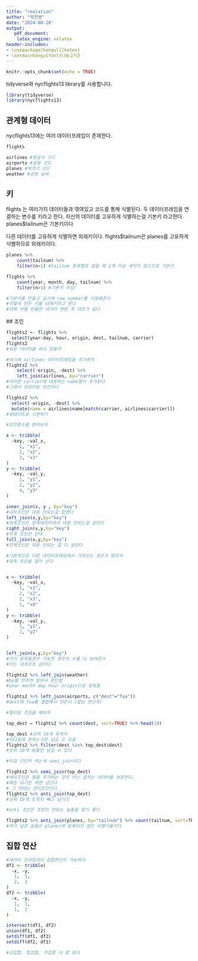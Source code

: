 ```yaml
---
title: "realation"
author: "박찬영"
date: "2024-08-26"
output: 
   pdf_document:
    latex_engine: xelatex
header-includes:
- \usepackage[hangul]{kotex}
- \setmainhangulfont{나눔고딕}
---
```


```r
knitr::opts_chunk$set(echo = TRUE)
```

tidyverse와 nycflights13 library를 사용합니다.

```r
library(tidyverse)
library(nycflights13)
```

## 관계형 데이터

nycflights13에는 여러 데이터프레임이 존재한다.

```r
flights

airlines #항공사 코드
airports #공항 코드
planes #여객기 코드
weather #공항 날씨


```
`
`

## 키
flights 는 여러가지 데이터들과 엮여있고
코드를 통해 식별된다.
두 데이터프레임을 연결하는 변수를 키라고 한다.
자신의 데이터를 고유하게 식별하는걸 기본키 라고한다.
planes$tailnum은 기본키이다

다른 데이터를 고유하게 식별하면 외래키이다.
flights$tailnum은 planes를 고유하게 식별하므로 외래키이다.

```r
planes %>%
    count(tailnum) %>%
    filter(n>1) #tailnum 종류별로 셌을 때 2개 이상 세지지 않으므로 기본키

flights %>%
    count(year, month, day, tailnum) %>%
    filter(n>1) #기본키 아님!

#기본키를 만들고 싶기에 row_number를 이용해준다
#이렇게 만든 키를 대체키라고 한다
#대체 키를 만들면 데이터 변환 후 대조가 쉽다

```
`
`
## 조인

```r
flights2 <- flights %>% 
  select(year:day, hour, origin, dest, tailnum, carrier)
flights2
#쉬운 데이터를 하나 만들자

#여기에 airlines 데이터프레임을 추가하자
flights2 %>% 
    select(-origin, -dest) %>%
    left_join(airlines, by="carrier")
#이러면 carrier에 대응하는 name열이 추가된다
#그래서 뮤테이팅 조인이다

flights2 %>%
  select(-origin, -dest) %>% 
  mutate(name = airlines$name[match(carrier, airlines$carrier)])
#뮤테이트로 구현하기

#조인함수를 뜯어보자

x <- tribble(
  ~key, ~val_x,
     1, "x1",
     2, "x2",
     3, "x3"
)
y <- tribble(
  ~key, ~val_y,
     1, "y1",
     2, "y2",
     4, "y3"
)

inner_join(x, y , by="key")
#내부조인은 대응 안되는걸 없앤다
left_join(x,y,by="key")
#좌측조인은 왼쪽데이터에서 대응 안되는걸 살린다
right_join(x,y,by="key")
#우측 조인은 반대
full_join(x,y,by="key")
#전체조인은 대응 안되는 걸 다 살린다

#기본적으로 다른 데이터프레임에서 가져오는 경우가 많아서
#좌측 조인을 많이 쓴다


x <- tribble(
  ~key, ~val_x,
     1, "x1",
     2, "x2",
     2, "x3",
     1, "x4"
)
y <- tribble(
  ~key, ~val_y,
     1, "y1",
     2, "y2"
)


left_join(x,y,by="key")
#키가 중복될경우 가능한 경우의 수를 다 보여준다
#이는 데카르트 곱이다

flights2 %>% left_join(weather)
#by를 안주면 알아서 판단함
#year month day hour origin으로 맞춰줌

flights2 %>% left_join(airports, c("dest"="faa"))
#dest에 faa를 결합해서 만든다 (할당 연산자)

#필터링 조인을 해보자

top_dest = flights2 %>% count(dest, sort=TRUE) %>% head(10)

top_dest #상위 10개 목적지
#이다음에 원하는거만 남길 수 있음
flights2 %>% filter(dest %in% top_dest$dest)
#상위 10개 놈들만 남길 수 있다

#이걸 간단히 하는게 semi_join이다

flights2 %>% semi_join(top_dest)
#세미조인은 열을 추가하는 것이 아닌 겹치는 데이터를 보존한다.
#매칭 되기만 하면 남긴다
# 그 반대는 안티조인이다
flights2 %>% anti_join(top_dest)
#상위 10개 도착지 빼고 남기기

#anti 조인은 조인이 안되는 놈들을 찾기 좋다

flights2 %>% anti_join(planes, by="tailnum") %>% count(tailnum, sort=TRUE)
#여기 남은 놈들은 planes에 등록되지 않은 비행기들이다


```

## 집합 연산

```r
#데이터 프레임끼리 집합연산이 가능하다
df1 <- tribble(
  ~x, ~y,
   1,  1,
   2,  1
)
df2 <- tribble(
  ~x, ~y,
   1,  1,
   1,  2
)

intersect(df1, df2)
union(df1, df2)
setdiff(df1, df2)
setdiff(df2, df1)

#교집합, 합집합, 차집합 다 잘 된다
```
